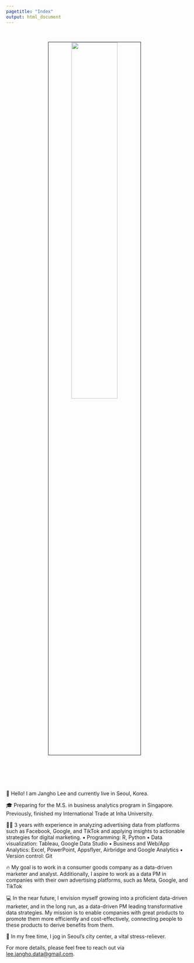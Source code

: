 ```yaml
---
pagetitle: "Index"
output: html_document
---
```


<link rel="stylesheet" href="styles.css" type="text/css">
<link rel="stylesheet" href="site_libs/academicons-1.9.1/css/academicons.min.css"/>

<br>

<p align="center">
<img src="images/person2.jpg" style="width:50%; border:0.5px solid; margin-right: 20px" align="center">
</p>
<br>

<br><br><br>
👋 Hello! I am Jangho Lee and currently live in Seoul, Korea.
<br>

🎓 Preparing for the M.S. in business analytics program in Singapore. Previously, finished my International Trade at Inha University.
<br>

👩‍💻 3 years with experience in analyzing advertising data from platforms such as Facebook, Google, and TikTok and applying insights to actionable strategies for digital marketing.
▪ Programming: R, Python
▪ Data visualization: Tableau, Google Data Studio
▪ Business and Web/App Analytics: Excel, PowerPoint, Appsflyer, Airbridge and Google Analytics
▪ Version control: Git
<br>

🔥 My goal is to work in a consumer goods company as a data-driven marketer and analyst. Additionally, I aspire to work as a data PM in companies with their own advertising platforms, such as Meta, Google, and TikTok
<br>

💻 In the near future, I envision myself growing into a proficient data-driven marketer, and in the long run, as a data-driven PM leading transformative data strategies. My mission is to enable companies with great products to promote them more efficiently and cost-effectively, connecting people to these products to derive benefits from them.
<br>

🎹 In my free time, I jog in Seoul's city center, a vital stress-reliever. 
<br>

For more details, please feel free to reach out via [lee.jangho.data@gmail.com](mailto:lee.jangho.data@gmail.com).
